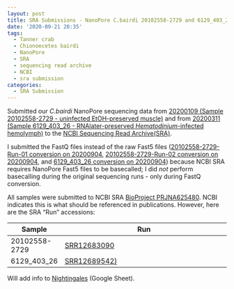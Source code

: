 ```yaml
---
layout: post
title: SRA Submissions - NanoPore C.bairdi 20102558-2729 and 6129_403_26
date: '2020-09-21 20:35'
tags:
  - Tanner crab
  - Chionoecetes bairdi
  - NanoPore
  - SRA
  - sequencing read archive
  - NCBI
  - sra submission
categories:
  - SRA Submission
---
```

Submitted our _C.bairdi_ NanoPore sequencing data from [20200109 (Sample 20102558-2729 - uninfected EtOH-preserved muscle)](https://robertslab.github.io/sams-notebook/2020/01/09/NanoPore-Sequencing-C.bairdi-gDNA-Sample-20102558-2729.html) and from [20200311 (Sample 6129_403_26 - RNAlater-preserved _Hematodinium_-infected hemolymph)](https://robertslab.github.io/sams-notebook/2020/03/11/NanoPore-Sequencing-C.bairdi-gDNA-6129_403_26.html) to the [NCBI Sequencing Read Archive(SRA)](https://www.ncbi.nlm.nih.gov/sra).

I submitted the FastQ files instead of the raw Fast5 files ([20102558-2729-Run-01 conversion on 20200904](https://robertslab.github.io/sams-notebook/2020/09/04/Data-Wrangling-NanoPore-Fast5-Conversion-to-FastQ-of-C.bairdi-20102558-2729-Run-01-on-Mox-with-GPU-Node.html), [20102558-2729-Run-02 conversion on 20200904](https://robertslab.github.io/sams-notebook/2020/09/04/Data-Wrangling-NanoPore-Fast5-Conversion-to-FastQ-of-C.bairdi-20102558-2729-Run-02-on-Mox-with-GPU-Node.html), and [6129_403_26 conversion on 20200904](https://robertslab.github.io/sams-notebook/2020/09/04/Data-Wrangling-NanoPore-Fast5-Conversion-to-FastQ-of-C.bairdi-6129_403_26-on-Mox-with-GPU-Node.html)) because NCBI SRA requires NanoPore Fast5 files to be basecalled; I did _not_ perform basecalling during the original sequencing runs - only during FastQ conversion.

All samples were submitted to NCBI SRA [BioProject PRJNA625480](https://www.ncbi.nlm.nih.gov/sra/?term=PRJNA625480). NCBI indicates this is what should be referenced in publications. However, here are the SRA "Run" accessions:

| Sample        | Run                                                                        |
|---------------|----------------------------------------------------------------------------|
| 20102558-2729 | [SRR12683090](https://trace.ncbi.nlm.nih.gov/Traces/sra/?run=SRR12683090)  |
| 6129_403_26   | [SRR12689542)](https://trace.ncbi.nlm.nih.gov/Traces/sra/?run=SRR12689542) |

Will add info to [Nightingales](http://b.link/nightingales) (Google Sheet).
